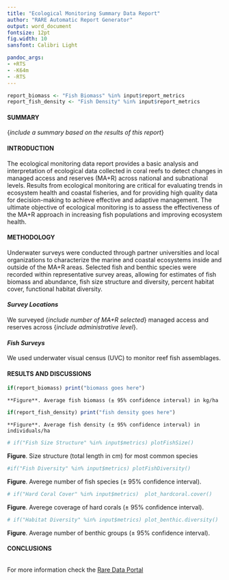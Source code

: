 ```yaml
---
title: "Ecological Monitoring Summary Data Report"
author: "RARE Automatic Report Generator"
output: word_document
fontsize: 12pt
fig.width: 10
sansfont: Calibri Light

pandoc_args:
- +RTS
- -K64m
- -RTS
---
```


```r
report_biomass <- "Fish Biomass" %in% input$report_metrics
report_fish_density <- "Fish Density" %in% input$report_metrics
```

\begin{aligned}
Report generated on: `r format(Sys.Date(), "%B %d, %Y")`
\end{aligned}

#### SUMMARY

{*include a summary based on the results of this report*}
 
\newpage

#### INTRODUCTION

The ecological monitoring data report provides a basic analysis and interpretation of ecological data collected in coral reefs to detect changes in managed access and reserves (MA+R) across national and subnational levels. Results from ecological monitoring are critical for evaluating trends in ecosystem health and coastal fisheries, and for providing high quality data for decision-making to achieve effective and adaptive management. The ultimate objective of ecological monitoring is to assess the effectiveness of the MA+R approach in increasing fish populations and improving ecosystem health.

#### METHODOLOGY

Underwater surveys were conducted through partner universities and local organizations to characterize the marine and coastal ecosystems inside and outside of the MA+R areas. Selected fish and benthic species were recorded within representative survey areas, allowing for estimates of fish biomass and abundance, fish size structure and diversity, percent habitat cover, functional habitat diversity.

#### *Survey Locations*

We surveyed {*include number of MA+R selected*} managed access and reserves across {*include administrative level*}.

#### *Fish Surveys*
    
We used underwater visual census (UVC) to monitor reef fish assemblages. 

#### RESULTS AND DISCUSSIONS

```r
if(report_biomass) print("biomass goes here")
```
```asis
**Figure**. Average fish biomass (± 95% confidence interval) in kg/ha
```

```r
if(report_fish_density) print("fish density goes here")
```
```asis
**Figure**. Average fish density (± 95% confidence interval) in individuals/ha
```

```r
# if("Fish Size Structure" %in% input$metrics) plotFishSize()
```

**Figure**. Size structure (total length in cm) for most common species

```r
#if("Fish Diversity" %in% input$metrics) plotFishDiversity()
```

**Figure**. Averege number of fish species (± 95% confidence interval).

```r
# if("Hard Coral Cover" %in% input$metrics)  plot_hardcoral.cover()
```

**Figure**. Averege coverage of hard corals (± 95% confidence interval).

```r
# if("Habitat Diversity" %in% input$metrics) plot_benthic.diversity()
```

**Figure**. Average number of benthic groups (± 95% confidence interval).





#### CONCLUSIONS

```r

```

For more information check the [Rare Data Portal](https://portal.rare.org/program-data/impacts/ecological-impacts/fisheries-recovery/ecological-data/)